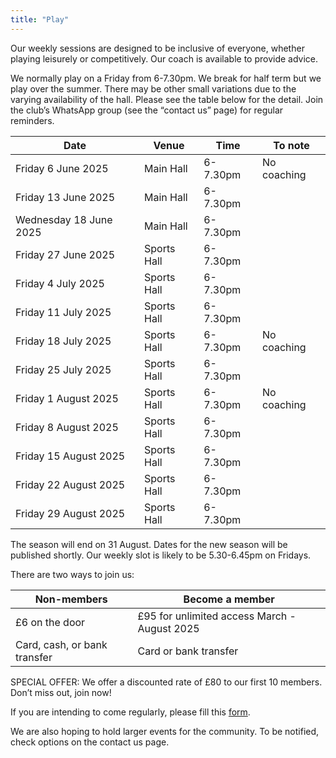 ```yaml
---
title: "Play"
---
```


Our weekly sessions are designed to be inclusive of everyone, whether playing leisurely or competitively. Our coach is available to provide advice.

We normally play on a Friday from 6-7.30pm. We break for half term but we play over the summer. There may be other small variations due to the varying availability of the hall. Please see the table below for the detail. Join the club's WhatsApp group (see the "contact us" page) for regular reminders.


| Date | Venue | Time | To note |
| -------- | -------- | -------- | -------- |
| Friday 6 June 2025 | Main Hall | 6-7.30pm | No coaching |
| Friday 13 June 2025 | Main Hall | 6-7.30pm |
| Wednesday 18 June 2025 | Main Hall | 6-7.30pm |
| Friday 27 June 2025 | Sports Hall | 6-7.30pm |
| Friday 4 July 2025 | Sports Hall | 6-7.30pm |
| Friday 11 July 2025 | Sports Hall | 6-7.30pm |
| Friday 18 July 2025 | Sports Hall | 6-7.30pm | No coaching |
| Friday 25 July 2025 | Sports Hall | 6-7.30pm |
| Friday 1 August 2025 | Sports Hall | 6-7.30pm | No coaching |
| Friday 8 August 2025 | Sports Hall | 6-7.30pm |
| Friday 15 August 2025 | Sports Hall | 6-7.30pm |
| Friday 22 August 2025 | Sports Hall | 6-7.30pm |
| Friday 29 August 2025 | Sports Hall | 6-7.30pm |


The season will end on 31 August. Dates for the new season will be published shortly. Our weekly slot is likely to be 5.30-6.45pm on Fridays.

There are two ways to join us:

| Non-members  | Become a member |
| -------- | ------- |
| £6 on the door  | £95 for unlimited access March - August 2025 |
| Card, cash, or bank transfer | Card or bank transfer |


SPECIAL OFFER: We offer a discounted rate of £80 to our first 10 members. Don’t miss out, join now! 

If you are intending to come regularly, please fill this [form](https://docs.google.com/forms/d/e/1FAIpQLSeElvgpaoJbczteYr2RKx2OMc3yo-FwpwUwaxU0pzclbHrW2A/viewform?usp=sf_link).

We are also hoping to hold larger events for the community. To be notified, check options on the contact us page.
